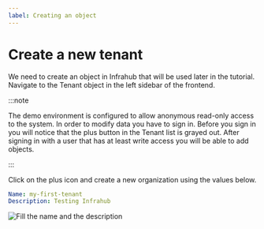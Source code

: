 ```yaml
---
label: Creating an object
---
```


# Create a new tenant

We need to create an object in Infrahub that will be used later in the tutorial.
Navigate to the Tenant object in the left sidebar of the frontend.

:::note

The demo environment is configured to allow anonymous read-only access to the system.
In order to modify data you have to sign in. Before you sign in you will notice that
the plus button in the Tenant list is grayed out. After signing in with a user
that has at least write access you will be able to add objects.

:::

Click on the plus icon and create a new organization using the values below.

```yaml
Name: my-first-tenant
Description: Testing Infrahub
```

![Fill the name and the description](../../media/tutorial_1_organization_create.png)

